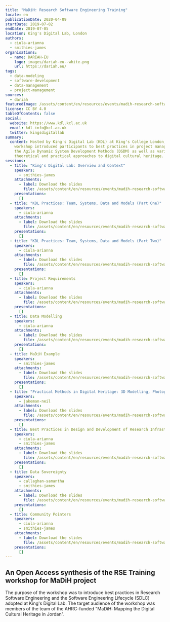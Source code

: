 ```yaml
---
title: "MaDiH: Research Software Engineering Training"
locale: en
publicationDate: 2020-04-09
startDate: 2019-07-02
endDate: 2019-07-05
location: King's Digital Lab, London
authors:
  - ciula-arianna
  - smithies-james
organisations:
  - name: DARIAH-EU
    logo: images/dariah-eu--white.png
    url: https://dariah.eu/
tags:
  - data-modeling
  - software-development
  - data-management
  - project-management
sources:
  - dariah
featuredImage: /assets/content/en/resources/events/madih-research-software-engineering-training/image.jpg
license: CC BY 4.0
tableOfContents: false
social:
  website: https://www.kdl.kcl.ac.uk
  email: kdl-info@kcl.ac.uk
  twitter: kingsdigitallab
summary:
  content: Hosted by King's Digital Lab (KDL) at King's College London, the
    workshop introduced participants to best practices in project management,
    the Agile Dynamic System Development Methods (DSDM) as well as various
    theoretical and practical approaches to digital cultural heritage.
sessions:
  - title: "King's Digital Lab: Overview and Context"
    speakers:
      - smithies-james
    attachments:
      - label: Download the slides
        file: /assets/content/en/resources/events/madih-research-software-engineering-training/sessions/0/1.1-Intro_KDL.pdf
    presentations:
      []
  - title: "KDL Practices: Team, Systems, Data and Models (Part One)"
    speakers:
      - ciula-arianna
    attachments:
      - label: Download the slides
        file: /assets/content/en/resources/events/madih-research-software-engineering-training/sessions/1/1.2-Practices_1.pdf
    presentations:
      []
  - title: "KDL Practices: Team, Systems, Data and Models (Part Two)"
    speakers:
      - ciula-arianna
    attachments:
      - label: Download the slides
        file: /assets/content/en/resources/events/madih-research-software-engineering-training/sessions/2/1.3-Practices_2.pdf
    presentations:
      []
  - title: Project Requirements
    speakers:
      - ciula-arianna
    attachments:
      - label: Download the slides
        file: /assets/content/en/resources/events/madih-research-software-engineering-training/sessions/3/2.1-Requirements.pdf
    presentations:
      []
  - title: Data Modelling
    speakers:
      - ciula-arianna
    attachments:
      - label: Download the slides
        file: /assets/content/en/resources/events/madih-research-software-engineering-training/sessions/4/2.2-Data_Modelling.pdf
    presentations:
      []
  - title: MaDiH Example
    speakers:
      - smithies-james
    attachments:
      - label: Download the slides
        file: /assets/content/en/resources/events/madih-research-software-engineering-training/sessions/5/3.1-MaDiH_Example.pdf
    presentations:
      []
  - title: "Practical Methods in Digital Heritage: 3D Modelling, Photogrammetry, XR"
    speakers:
      - jakeman-neil
    attachments:
      - label: Download the slides
        file: /assets/content/en/resources/events/madih-research-software-engineering-training/sessions/6/3.2-Practical_Methods.pdf
    presentations:
      []
  - title: Best Practices in Design and Development of Research Infrastructures
    speakers:
      - ciula-arianna
      - smithies-james
    attachments:
      - label: Download the slides
        file: /assets/content/en/resources/events/madih-research-software-engineering-training/sessions/7/4.1-Research_Infrastructures.pdf
    presentations:
      []
  - title: Data Sovereignty
    speakers:
      - callaghan-samantha
      - smithies-james
    attachments:
      - label: Download the slides
        file: /assets/content/en/resources/events/madih-research-software-engineering-training/sessions/8/4.2-Data_Sovereignty.pdf
    presentations:
      []
  - title: Community Pointers
    speakers:
      - ciula-arianna
      - smithies-james
    attachments:
      - label: Download the slides
        file: /assets/content/en/resources/events/madih-research-software-engineering-training/sessions/9/4.3-Community_Pointers.pdf
    presentations:
      []
---
```

## An Open Access synthesis of the RSE Training workshop for MaDiH project

The purpose of the workshop was to introduce best practices in Research Software Engineering and the Software Engineering Lifecycle (SDLC) adopted at King's Digital Lab. The target audience of the workshop was members of the team of the AHRC-funded "MaDiH: Mapping the Digital Cultural Heritage in Jordan".
